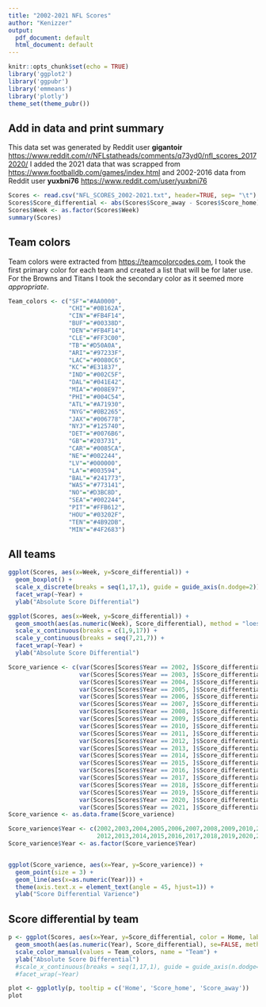 ```yaml
---
title: "2002-2021 NFL Scores"
author: "Kenizzer"
output:
  pdf_document: default
  html_document: default
---
```


```r
knitr::opts_chunk$set(echo = TRUE)
library('ggplot2')
library('ggpubr')
library('emmeans')
library('plotly')
theme_set(theme_pubr())
```

## Add in data and print summary

This data set was generated by Reddit user **gigantoir** <https://www.reddit.com/r/NFLstatheads/comments/q73yd0/nfl_scores_20172020/>
I added the 2021 data that was scrapped from <https://www.footballdb.com/games/index.html> 
and 2002-2016 data from Reddit user **yuxbni76** <https://www.reddit.com/user/yuxbni76>

```r
Scores <- read.csv("NFL_SCORES_2002-2021.txt", header=TRUE, sep= "\t")
Scores$Score_differential <- abs(Scores$Score_away - Scores$Score_home)
Scores$Week <- as.factor(Scores$Week)
summary(Scores)

```

## Team colors
Team colors were extracted from <https://teamcolorcodes.com>, I took the first primary color
for each team and created a list that will be for later use. For the Browns and Titans I took the
secondary color as it seemed more *appropriate*.

```r
Team_colors <- c("SF"="#AA0000",
                 "CHI"="#0B162A",
                 "CIN"="#FB4F14",
                 "BUF"="#00338D",
                 "DEN"="#FB4F14",
                 "CLE"="#FF3C00",
                 "TB"="#D50A0A",
                 "ARI"="#97233F",
                 "LAC"="#0080C6",
                 "KC"="#E31837",
                 "IND"="#002C5F",
                 "DAL"="#041E42",
                 "MIA"="#008E97",
                 "PHI"="#004C54",
                 "ATL"="#A71930",
                 "NYG"="#0B2265",
                 "JAX"="#006778",
                 "NYJ"="#125740",
                 "DET"="#0076B6",
                 "GB"="#203731",
                 "CAR"="#0085CA",
                 "NE"="#002244",
                 "LV"="#000000",
                 "LA"="#003594",
                 "BAL"="#241773",
                 "WAS"="#773141",
                 "NO"="#D3BC8D",
                 "SEA"="#002244",
                 "PIT"="#FFB612",
                 "HOU"="#03202F",
                 "TEN"="#4B92DB",
                 "MIN"="#4F2683")
```


## All teams
```r
ggplot(Scores, aes(x=Week, y=Score_differential)) +
  geom_boxplot() +
  scale_x_discrete(breaks = seq(1,17,1), guide = guide_axis(n.dodge=2)) +
  facet_wrap(~Year) +
  ylab("Absolute Score Differential")

ggplot(Scores, aes(x=Week, y=Score_differential)) +
  geom_smooth(aes(as.numeric(Week), Score_differential), method = "loess") +
  scale_x_continuous(breaks = c(1,9,17)) +
  scale_y_continuous(breaks = seq(7,21,7)) +
  facet_wrap(~Year) +
  ylab("Absolute Score Differential")
```


```r
Score_varience <- c(var(Scores[Scores$Year == 2002, ]$Score_differential),
                    var(Scores[Scores$Year == 2003, ]$Score_differential),
                    var(Scores[Scores$Year == 2004, ]$Score_differential),
                    var(Scores[Scores$Year == 2005, ]$Score_differential),
                    var(Scores[Scores$Year == 2006, ]$Score_differential),
                    var(Scores[Scores$Year == 2007, ]$Score_differential),
                    var(Scores[Scores$Year == 2008, ]$Score_differential),
                    var(Scores[Scores$Year == 2009, ]$Score_differential),
                    var(Scores[Scores$Year == 2010, ]$Score_differential),
                    var(Scores[Scores$Year == 2011, ]$Score_differential),
                    var(Scores[Scores$Year == 2012, ]$Score_differential),
                    var(Scores[Scores$Year == 2013, ]$Score_differential),
                    var(Scores[Scores$Year == 2014, ]$Score_differential),
                    var(Scores[Scores$Year == 2015, ]$Score_differential),
                    var(Scores[Scores$Year == 2016, ]$Score_differential),
                    var(Scores[Scores$Year == 2017, ]$Score_differential),
                    var(Scores[Scores$Year == 2018, ]$Score_differential),
                    var(Scores[Scores$Year == 2019, ]$Score_differential),
                    var(Scores[Scores$Year == 2020, ]$Score_differential),
                    var(Scores[Scores$Year == 2021, ]$Score_differential))
Score_varience <- as.data.frame(Score_varience)

Score_varience$Year <- c(2002,2003,2004,2005,2006,2007,2008,2009,2010,2011,
                         2012,2013,2014,2015,2016,2017,2018,2019,2020,2021)
Score_varience$Year <- as.factor(Score_varience$Year)


ggplot(Score_varience, aes(x=Year, y=Score_varience)) +
  geom_point(size = 3) +
  geom_line(aes(x=as.numeric(Year))) +
  theme(axis.text.x = element_text(angle = 45, hjust=1)) +
  ylab("Score Differential Varience")
```



## Score differential by team
```r
p <- ggplot(Scores, aes(x=Year, y=Score_differential, color = Home, label2=Score_home, label3=Score_away)) +
  geom_smooth(aes(as.numeric(Year), Score_differential), se=FALSE, method = "loess", formula = y ~ x) +
  scale_color_manual(values = Team_colors, name = "Team") +
  ylab("Absolute Score Differential")
  #scale_x_continuous(breaks = seq(1,17,1), guide = guide_axis(n.dodge=2)) +
  #facet_wrap(~Year)

plot <- ggplotly(p, tooltip = c('Home', 'Score_home', 'Score_away'))
plot
```